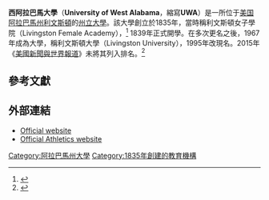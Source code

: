 {{Infobox university
| name =The University of West Alabama
| image_name=UWAofficiallogo.jpg
| motto=There's something about this place.
| established=1835
| type=[[州立大學|州立大學]]
| endowment=$375,613<ref>{{cite news|url=http://colleges.usnews.rankingsandreviews.com/best-colleges/livingston-al/west-alabama-1024|title=Best Colleges 2010|publisher=U.S. News & World Report|accessdate=February 22, 2010|archive-date=2010-05-26|archive-url=https://web.archive.org/web/20100526001645/http://colleges.usnews.rankingsandreviews.com/best-colleges/livingston-al/west-alabama-1024|dead-url=no}}</ref>       
| calendar=Semester
| president=Dr. Ken Tucker
| provost=Dr. Timothy Edwards
 |city              = [[利文斯頓_(阿拉巴馬州)|利文斯頓]]
 |state             = [[阿拉巴馬州|阿拉巴馬州]]
 |country           = [[美國|美國]]|
| former_names=<span style="font-size:87%;">{{nowrap|Livingston Female Academy (1835–1878)}}<br />{{nowrap|Livingston Normal College (1878–1929)}}<br />{{nowrap|Livingston State Teachers College (1929–1957)}}<br />{{nowrap|Livingston State College (1957–1967)}}<br />{{nowrap|Livingston University (1967–1995)}}</span><ref>{{cite news|url=http://news.google.com/newspapers?id=2DodAAAAIBAJ&sjid=EKYEAAAAIBAJ&pg=3362,2882833&dq=university-of-west-alabama&hl=en|title=LU name change idea doesn't fly|date=February 10, 1995|publisher=[[Tuscaloosa_News|Tuscaloosa News]]|accessdate=February 6, 2010|archive-date=2020-04-07|archive-url=https://web.archive.org/web/20200407143603/https://news.google.com/newspapers?id=2DodAAAAIBAJ&sjid=EKYEAAAAIBAJ&pg=3362,2882833&dq=university-of-west-alabama&hl=en|dead-url=no}}</ref> 
| faculty=97
| enrollment=5,157
| campus=郊區，{{convert|600|acre}}
| colors=紅、白 {{color box|#FF0000}}{{color box|#FFFFFF}}
| nickname=Tigers
| mascot=Luie the Tiger
| affiliations=[[Alabama_Commission_on_Higher_Education|ACHE]], [[Southern_Association_of_Colleges_and_Schools|SACS]]
| athletics=[[NCAA|NCAA]] Division II - [[Gulf_South_Conference|Gulf South Conference]]
| telephone=(205)652-3400<br>1(888)636-8800
| website={{URL|www.uwa.edu}}
}}

'''西阿拉巴馬大學'''（'''University of West Alabama'''，縮寫'''UWA'''）是一所位于[[美国|美国]][[阿拉巴馬州|阿拉巴馬州]][[利文斯頓_(阿拉巴馬州)|利文斯頓]]的[[州立大學|州立大學]]。該大學創立於1835年，當時稱利文斯頓女子學院（Livingston Female Academy），<ref>{{cite news|url=http://news.google.com/newspapers?id=Az4dAAAAIBAJ&sjid=dqYEAAAAIBAJ&pg=3520,4334527&dq=livingston+female+academy&hl=en|title=College, small-town life intersect in Livingston|date=March 24, 2002|work=Tuscaloosa News|page=1B|accessdate=March 7, 2010|archive-date=2020-04-07|archive-url=https://web.archive.org/web/20200407143608/https://news.google.com/newspapers?id=Az4dAAAAIBAJ&sjid=dqYEAAAAIBAJ&pg=3520,4334527&dq=livingston+female+academy&hl=en|dead-url=no}}</ref> 1839年正式開學。在多次更名之後，1967年成為大學，稱利文斯頓大學（Livingston University），1995年改現名。2015年《[[美國新聞與世界報道|美國新聞與世界報道]]》未將其列入排名。<ref name="USnews">{{cite web|title=University of West Alabama|url=http://colleges.usnews.rankingsandreviews.com/best-colleges/west-alabama-1024|publisher=[[美國新聞與世界報道|美國新聞與世界報道]]|accessdate=2015-04-10|archive-date=2016-09-10|archive-url=https://web.archive.org/web/20160910094916/http://colleges.usnews.rankingsandreviews.com/best-colleges/west-alabama-1024|dead-url=no}}</ref>

==參考文獻==
{{reflist|2}}

==外部連結==
*[http://www.uwa.edu/ Official website] {{Wayback|url=http://www.uwa.edu/ |date=20210514040117 }}
*[http://www.uwaathletics.com/ Official Athletics website] {{Wayback|url=http://www.uwaathletics.com/ |date=20210510061353 }}

{{阿拉巴馬州的學院和大學}}

{{Coord|32.590|-88.186|display=title}}
[[Category:阿拉巴馬州大學|Category:阿拉巴馬州大學]]
[[Category:1835年創建的教育機構|Category:1835年創建的教育機構]]